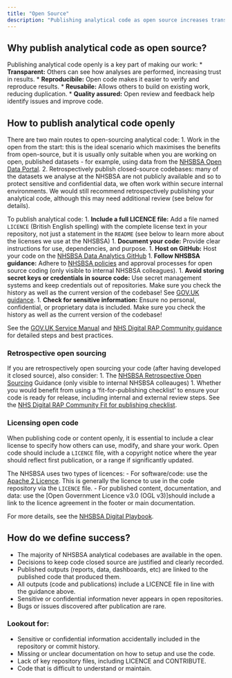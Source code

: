 ```yaml
---
title: "Open Source"
description: "Publishing analytical code as open source increases transparency, collaboration, and reusability."
---
```


## Why publish analytical code as open source?

Publishing analytical code openly is a key part of making our work:
* **Transparent:** Others can see how analyses are performed, increasing trust in results.
* **Reproducibile:** Open code makes it easier to verify and reproduce results.
* **Reusabile:** Allows others to build on existing work, reducing duplication.
* **Quality assured:** Open review and feedback help identify issues and improve code.

## How to publish analytical code openly

There are two main routes to open-sourcing analytical code:
1. Work in the open from the start: this is the ideal scenario which maximises the benefits from open-source, but it is usually only suitable when you are working on open, published datasets - for example, using data from the [NHSBSA Open Data Portal][nhsbsa-open-data]. 
2. Retrospectively publish closed-source codebases: many of the datasets we analyse at the NHSBSA are not publicly available and so to protect sensitive and confidential data, we often work within secure internal environments. We would still recommend retrospectively publishing your analytical code, although this may need additional review (see below for details).

To publish analytical code:
1. **Include a full LICENCE file:** Add a file named `LICENCE` (British English spelling) with the complete license text in your repository, not just a statement in the `README` (see below to learn more about the licenses we use at the NHSBSA)
1. **Document your code:** Provide clear instructions for use, dependencies, and purpose.
1. **Host on GitHub:** Host your code on the [NHSBSA Data Analytics GitHub][nhsbsa-github]
1. **Follow NHSBSA guidance:** Adhere to [NHSBSA policies][nhsbsa-open-source] and approval processes for open source coding (only visible to internal NHSBSA colleagues).
1. **Avoid storing secret keys or credentials in source code:** Use secret management systems and keep credentials out of repositories. Make sure you check the history as well as the current version of the codebase! See [GOV.UK guidance][govuk-secret-guidance].
1. **Check for sensitive information:** Ensure no personal, confidential, or proprietary data is included. Make sure you check the history as well as the current version of the codebase!

See the [GOV.UK Service Manual][govuk-service-manual] and [NHS Digital RAP Community guidance][rap-community-guidance] for detailed steps and best practices.

### Retrospective open sourcing
If you are retrospectively open sourcing your code (after having developed it closed source), also consider:
1. The [NHSBSA Retrospective Open Sourcing][nhsbsa-retro-open] Guidance (only visible to internal NHSBSA colleauges)
1. Whether you would benefit from using a 'fit-for-publishing checklist' to ensure your code is ready for release, including internal and external review steps. See the [NHS Digital RAP Community Fit for publishing checklist][fit-for-publishing].

### Licensing open code

When publishing code or content openly, it is essential to include a clear license to specify how others can use, modify, and share your work. Open code should include a `LICENCE` file, with a copyright notice where the year should reflect first publication, or a range if significantly updated.  

The NHSBSA uses two types of licences:
- For software/code: use the [Apache 2 Licence][apache-2]. This is generally the licence to use in the code repository via the `LICENCE` file. 
- For published content, documentation, and data: use the [Open Government Licence v3.0 (OGL v3)]should include a link to the licence agreement in the footer or main documentation.

For more details, see the [NHSBSA Digital Playbook][coding-licences].

## How do we define success?

* The majority of NHSBSA analytical codebases are available in the open.
* Decisions to keep code closed source are justified and clearly recorded.
* Published outputs (reports, data, dashboards, etc) are linked to the published code that produced them.
* All outputs (code and publications) include a LICENCE file in line with the guidance above.
* Sensitive or confidential information never appears in open repositories.
* Bugs or issues discovered after publication are rare.

### Lookout for:

* Sensitive or confidential information accidentally included in the repository or commit history.
* Missing or unclear documentation on how to setup and use the code.
* Lack of key repository files, including LICENCE and CONTRIBUTE.
* Code that is difficult to understand or maintain.

[fit-for-publishing]: https://nhsdigital.github.io/rap-community-of-practice/images/Fit_for_publishing_checklist.pdf
[govuk-secret-guidance]: https://www.gov.uk/service-manual/technology/making-source-code-open-and-reusable#you-must-not-store-secret-keys-or-credentials-in-the-source-code
[govuk-service-manual]: https://www.gov.uk/service-manual/technology/making-source-code-open-and-reusable#making-the-code-open
[rap-community-guidance]: https://nhsdigital.github.io/rap-community-of-practice/implementing_RAP/publishing_code/how-to-publish-your-code-in-the-open/
[apache-2]: https://www.apache.org/licenses/LICENSE-2.0
[ogl-v3]: https://www.nationalarchives.gov.uk/doc/open-government-licence/version/3/
[coding-licences]: https://nhsbsa.github.io/nhsbsa-digital-playbook/development/coding-licences/#ogl-v3
[nhsbsa-open-data]: https://opendata.nhsbsa.net/
[nhsbsa-github]: https://github.com/nhsbsa-data-analytics/
[nhsbsa-open-source]: https://bsa2468.atlassian.net/wiki/spaces/OS/pages/3585835009/NHSBSA+Open+Source+Policy+FINAL
[nhsbsa-retro-open]: https://bsa2468.atlassian.net/wiki/spaces/OS/pages/3978821762/Retrospective+open+sourcing+REVIEW